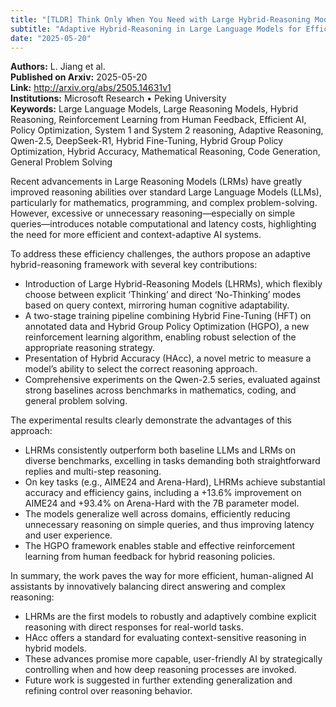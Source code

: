 ```yaml
---
title: "[TLDR] Think Only When You Need with Large Hybrid-Reasoning Models"
subtitle: "Adaptive Hybrid-Reasoning in Large Language Models for Efficient Problem Solving"
date: "2025-05-20"
---
```


**Authors:** L. Jiang et al.  
**Published on Arxiv:** 2025-05-20  
**Link:** <http://arxiv.org/abs/2505.14631v1>  
**Institutions:** Microsoft Research • Peking University  
**Keywords:** Large Language Models, Large Reasoning Models, Hybrid Reasoning, Reinforcement Learning from Human Feedback, Efficient AI, Policy Optimization, System 1 and System 2 reasoning, Adaptive Reasoning, Qwen-2.5, DeepSeek-R1, Hybrid Fine-Tuning, Hybrid Group Policy Optimization, Hybrid Accuracy, Mathematical Reasoning, Code Generation, General Problem Solving

<!-- Context -->

Recent advancements in Large Reasoning Models (LRMs) have greatly improved reasoning abilities over standard Large Language Models (LLMs), particularly for mathematics, programming, and complex problem-solving. However, excessive or unnecessary reasoning—especially on simple queries—introduces notable computational and latency costs, highlighting the need for more efficient and context-adaptive AI systems.

To address these efficiency challenges, the authors propose an adaptive hybrid-reasoning framework with several key contributions:

- Introduction of Large Hybrid-Reasoning Models (LHRMs), which flexibly choose between explicit 'Thinking' and direct 'No-Thinking' modes based on query context, mirroring human cognitive adaptability.
- A two-stage training pipeline combining Hybrid Fine-Tuning (HFT) on annotated data and Hybrid Group Policy Optimization (HGPO), a new reinforcement learning algorithm, enabling robust selection of the appropriate reasoning strategy.
- Presentation of Hybrid Accuracy (HAcc), a novel metric to measure a model's ability to select the correct reasoning approach.
- Comprehensive experiments on the Qwen-2.5 series, evaluated against strong baselines across benchmarks in mathematics, coding, and general problem solving.

The experimental results clearly demonstrate the advantages of this approach:

- LHRMs consistently outperform both baseline LLMs and LRMs on diverse benchmarks, excelling in tasks demanding both straightforward replies and multi-step reasoning.
- On key tasks (e.g., AIME24 and Arena-Hard), LHRMs achieve substantial accuracy and efficiency gains, including a +13.6% improvement on AIME24 and +93.4% on Arena-Hard with the 7B parameter model.
- The models generalize well across domains, efficiently reducing unnecessary reasoning on simple queries, and thus improving latency and user experience.
- The HGPO framework enables stable and effective reinforcement learning from human feedback for hybrid reasoning policies.

In summary, the work paves the way for more efficient, human-aligned AI assistants by innovatively balancing direct answering and complex reasoning:

- LHRMs are the first models to robustly and adaptively combine explicit reasoning with direct responses for real-world tasks.
- HAcc offers a standard for evaluating context-sensitive reasoning in hybrid models.
- These advances promise more capable, user-friendly AI by strategically controlling when and how deep reasoning processes are invoked.
- Future work is suggested in further extending generalization and refining control over reasoning behavior.
